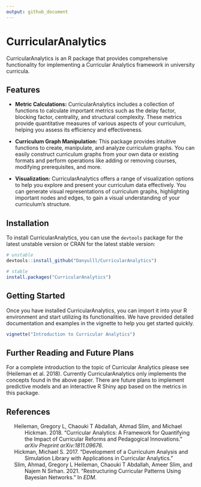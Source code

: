 ```yaml
---
output: github_document
---
```



<!-- README.md is generated from README.Rmd. Please edit that file -->

# CurricularAnalytics

CurricularAnalytics is an R package that provides comprehensive
functionality for implementing a Curricular Analytics framework in
university curricula.

## Features

- **Metric Calculations:** CurricularAnalytics includes a collection of
  functions to calculate important metrics such as the delay factor,
  blocking factor, centrality, and structural complexity. These metrics
  provide quantitative measures of various aspects of your curriculum,
  helping you assess its efficiency and effectiveness.

- **Curriculum Graph Manipulation:** This package provides intuitive
  functions to create, manipulate, and analyze curriculum graphs. You
  can easily construct curriculum graphs from your own data or existing
  formats and perform operations like adding or removing courses,
  modifying prerequisites, and more.

- **Visualization:** CurricularAnalytics offers a range of visualization
  options to help you explore and present your curriculum data
  effectively. You can generate visual representations of curriculum
  graphs, highlighting important nodes and edges, to gain a visual
  understanding of your curriculum’s structure.

## Installation

To install CurricularAnalytics, you can use the `devtools` package for the latest unstable version or CRAN for the latest stable version:

``` r
# unstable
devtools::install_github("Danyulll/CurricularAnalytics")

# stable
install.packages("CurricularAnalytics")
```

## Getting Started

Once you have installed CurricularAnalytics, you can import it into your
R environment and start utilizing its functionalities. We have provided
detailed documentation and examples in the vignette to help you get
started quickly.

``` r
vignette("Introduction to Curricular Analytics")
```

## Further Reading and Future Plans

For a complete introduction to the topic of Curricular Analytics please
see (Heileman et al. 2018). Currently CurricularAnalytics only
implements the concepts found in the above paper. There are future plans
to implement predictive models and an interactive R Shiny app based on the metrics in this package.

## References

<div id="refs" class="references csl-bib-body hanging-indent">

<div id="ref-heileman2018curricular" class="csl-entry">

Heileman, Gregory L, Chaouki T Abdallah, Ahmad Slim, and Michael
Hickman. 2018. “Curricular Analytics: A Framework for Quantifying the
Impact of Curricular Reforms and Pedagogical Innovations.” *arXiv
Preprint arXiv:1811.09676*.

</div>

<div id="ref-hickman2017development" class="csl-entry">

Hickman, Michael S. 2017. “Development of a Curriculum Analysis and
Simulation Library with Applications in Curricular Analytics.”

</div>

<div id="ref-slim2021restructuring" class="csl-entry">

Slim, Ahmad, Gregory L Heileman, Chaouki T Abdallah, Ameer Slim, and
Najem N Sirhan. 2021. “Restructuring Curricular Patterns Using Bayesian
Networks.” In *EDM*.

</div>

</div>

